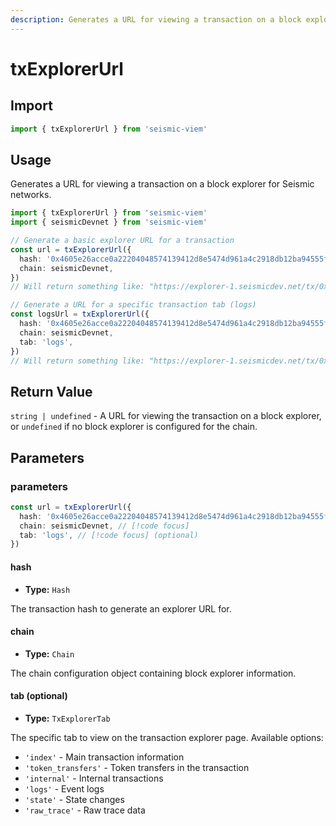 ```yaml
---
description: Generates a URL for viewing a transaction on a block explorer for Seismic networks.
---
```


# txExplorerUrl

## Import

```ts
import { txExplorerUrl } from 'seismic-viem'
```

## Usage

Generates a URL for viewing a transaction on a block explorer for Seismic networks.

```ts
import { txExplorerUrl } from 'seismic-viem'
import { seismicDevnet } from 'seismic-viem'

// Generate a basic explorer URL for a transaction
const url = txExplorerUrl({
  hash: '0x4605e26acce0a22204048574139412d8e5474d961a4c2918db12ba94555f0048',
  chain: seismicDevnet,
})
// Will return something like: "https://explorer-1.seismicdev.net/tx/0x4605e26acce0a22204048574139412d8e5474d961a4c2918db12ba94555f0048"

// Generate a URL for a specific transaction tab (logs)
const logsUrl = txExplorerUrl({
  hash: '0x4605e26acce0a22204048574139412d8e5474d961a4c2918db12ba94555f0048',
  chain: seismicDevnet,
  tab: 'logs',
})
// Will return something like: "https://explorer-1.seismicdev.net/tx/0x4605e26acce0a22204048574139412d8e5474d961a4c2918db12ba94555f0048/logs"
```

## Return Value

`string | undefined` - A URL for viewing the transaction on a block explorer, or `undefined` if no block explorer is configured for the chain.

## Parameters

### parameters

```ts
const url = txExplorerUrl({
  hash: '0x4605e26acce0a22204048574139412d8e5474d961a4c2918db12ba94555f0048', // [!code focus]
  chain: seismicDevnet, // [!code focus]
  tab: 'logs', // [!code focus] (optional)
})
```

#### hash

- **Type:** `Hash`

The transaction hash to generate an explorer URL for.

#### chain

- **Type:** `Chain`

The chain configuration object containing block explorer information.

#### tab (optional)

- **Type:** `TxExplorerTab`

The specific tab to view on the transaction explorer page. Available options:

- `'index'` - Main transaction information
- `'token_transfers'` - Token transfers in the transaction
- `'internal'` - Internal transactions
- `'logs'` - Event logs
- `'state'` - State changes
- `'raw_trace'` - Raw trace data
